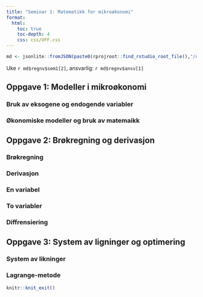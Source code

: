 ```yaml
---
title: "Seminar 1: Matematikk for mikroøkonomi"
format:
  html:
    toc: true
    toc-depth: 4
    css: css/OFF.css
---
```


```r
md <- jsonlite::fromJSON(paste0(rprojroot::find_rstudio_root_file(),"/data-raw/metadata.json"))
```

Uke `r md$regnv$sem1[2]`, ansvarlig: `r md$regnv$ansv[1]`

::: {.content-visible when-profile="internal"}
## Oppgave 1: Modeller i mikroøkonomi
### Bruk av eksogene og endogende variabler
### Økonomiske modeller og bruk av matemaikk
## Oppgave 2: Brøkregning og derivasjon
### Brøkregning
### Derivasjon
### En variabel
### To variabler
### Diffrensiering
## Oppgave 3: System av ligninger og optimering
### System av likninger
### Lagrange-metode
:::

```r
knitr::knit_exit()
```



